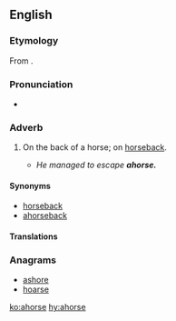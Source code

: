 ==English==

===Etymology===
From {{prefix|a|horse|lang=en}}.

===Pronunciation===
* {{a|UK}} {{IPA|/əˈhɔːs/|lang=en}}

===Adverb===
{{en-adv|-}}

# {{context|archaic|lang=en}} On the back of a horse; on [[horseback#Adverb|horseback]].
#* ''He managed to escape '''ahorse.'''''

====Synonyms====
* [[horseback]]
* [[ahorseback]]

====Translations====
{{trans-see|on the back of a horse|horseback}}

===Anagrams===
* [[ashore#English|ashore]]
* [[hoarse#English|hoarse]]

[[ko:ahorse]]
[[hy:ahorse]]